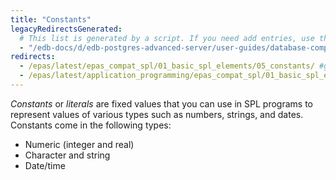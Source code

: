 ```yaml
---
title: "Constants"
legacyRedirectsGenerated:
  # This list is generated by a script. If you need add entries, use the `legacyRedirects` key.
  - "/edb-docs/d/edb-postgres-advanced-server/user-guides/database-compatibility-for-oracle-developers-guide/9.5/Database_Compatibility_for_Oracle_Developers_Guide.1.041.html"
redirects:
  - /epas/latest/epas_compat_spl/01_basic_spl_elements/05_constants/ #generated for docs/epas/reorg-role-use-case-mode
  - /epas/latest/application_programming/epas_compat_spl/01_basic_spl_elements/05_constants/
---
```


<div id="constants" class="registered_link"></div>

*Constants* or *literals* are fixed values that you can use in SPL programs to represent values of various types such as numbers, strings, and dates. Constants come in the following types:

-   Numeric (integer and real)
-   Character and string
-   Date/time
